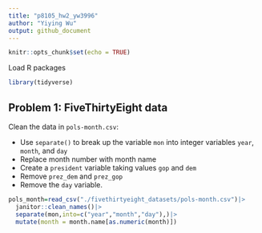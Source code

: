 ```yaml
---
title: "p8105_hw2_yw3996"
author: "Yiying Wu"
output: github_document
---
```


```r
knitr::opts_chunk$set(echo = TRUE)
```

Load R packages
```r
library(tidyverse)
```


## Problem 1: FiveThirtyEight data
Clean the data in `pols-month.csv`: 

* Use `separate()` to break up the variable `mon` into integer variables `year`, `month`, and `day` 
* Replace month number with month name
* Create a `president` variable taking values `gop` and `dem`
* Remove `prez_dem` and `prez_gop` 
* Remove the `day` variable.
```r
pols_month=read_csv("./fivethirtyeight_datasets/pols-month.csv")|>
  janitor::clean_names()|>
  separate(mon,into=c("year","month","day"),)|>
  mutate(month = month.name[as.numeric(month)])
  

  
```


